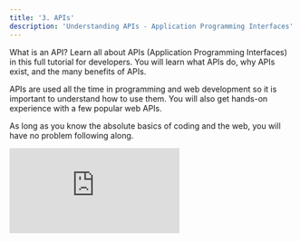 ```yaml
---
title: '3. APIs'
description: 'Understanding APIs - Application Programming Interfaces'
---
```


What is an API? Learn all about APIs (Application Programming Interfaces) in this full tutorial for developers. You will learn what APIs do, why APIs exist, and the many benefits of APIs.

APIs are used all the time in programming and web development so it is important to understand how to use them. You will also get hands-on experience with a few popular web APIs.

<Note>As long as you know the absolute basics of coding and the web, you will have no problem following along.</Note>
<br />

<iframe
  className="w-full aspect-video rounded-lg"
  src="https://www.youtube.com/embed/WXsD0ZgxjRw"
  title="ZBD Dev - APIs"
  frameBorder="0"
  allow="accelerometer; fullscreen; autoplay; clipboard-write; encrypted-media; gyroscope; picture-in-picture"
  allowfullscreen
></iframe>
